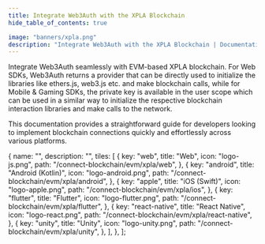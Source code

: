 ```yaml
---
title: Integrate Web3Auth with the XPLA Blockchain
hide_table_of_contents: true

image: "banners/xpla.png"
description: "Integrate Web3Auth with the XPLA Blockchain | Documentation - Web3Auth"
---
```



<SEO
  title="Integrate Web3Auth with the XPLA Blockchain"
  description="Integrate Web3Auth with the XPLA Blockchain | Documentation - Web3Auth"
  image="https://web3auth.io/docs/banners/xpla.png"
  slug="/connect-blockchain/evm/xpla"
/>

Integrate Web3Auth seamlessly with EVM-based XPLA blockchain. For Web SDKs, Web3Auth returns a
provider that can be directly used to initialize the libraries like ethers.js, web3.js etc. and make
blockchain calls, while for Mobile & Gaming SDKs, the private key is available in the user scope
which can be used in a similar way to initialize the respective blockchain interaction libraries and
make calls to the network.

This documentation provides a straightforward guide for developers looking to implement blockchain
connections quickly and effortlessly across various platforms.

  {
    name: "",
    description: "",
    tiles: [
      {
        key: "web",
        title: "Web",
        icon: "logo-js.png",
        path: "/connect-blockchain/evm/xpla/web",
      },
      {
        key: "android",
        title: "Android (Kotlin)",
        icon: "logo-android.png",
        path: "/connect-blockchain/evm/xpla/android",
      },
      {
        key: "apple",
        title: "iOS (Swift)",
        icon: "logo-apple.png",
        path: "/connect-blockchain/evm/xpla/ios",
      },
      {
        key: "flutter",
        title: "Flutter",
        icon: "logo-flutter.png",
        path: "/connect-blockchain/evm/xpla/flutter",
      },
      {
        key: "react-native",
        title: "React Native",
        icon: "logo-react.png",
        path: "/connect-blockchain/evm/xpla/react-native",
      },
      {
        key: "unity",
        title: "Unity",
        icon: "logo-unity.png",
        path: "/connect-blockchain/evm/xpla/unity",
      },
    ],
  },
];

<Tiles tileGroups={XPLA} />
